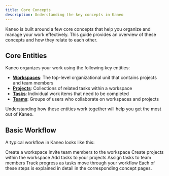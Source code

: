 ```yaml
---
title: Core Concepts
description: Understanding the key concepts in Kaneo
---
```



Kaneo is built around a few core concepts that help you organize and manage your work effectively. This guide provides an overview of these concepts and how they relate to each other.

## Core Entities

Kaneo organizes your work using the following key entities:

- **[Workspaces](/docs/concepts/workspaces)**: The top-level organizational unit that contains projects and team members
- **[Projects](/docs/concepts/projects)**: Collections of related tasks within a workspace
- **[Tasks](/docs/concepts/tasks)**: Individual work items that need to be completed
- **[Teams](/docs/concepts/teams)**: Groups of users who collaborate on workspaces and projects

Understanding how these entities work together will help you get the most out of Kaneo.

## Basic Workflow

A typical workflow in Kaneo looks like this:

<Steps>
<Step>
Create a workspace
</Step>
<Step>
Invite team members to the workspace
</Step>
<Step>
Create projects within the workspace
</Step>
<Step>
Add tasks to your projects
</Step>
<Step>
Assign tasks to team members
</Step>
<Step>
Track progress as tasks move through your workflow
</Step>
</Steps>
Each of these steps is explained in detail in the corresponding concept pages.